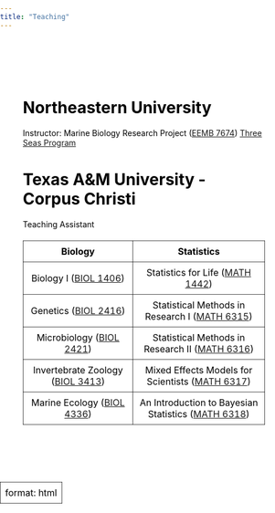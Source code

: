 ```yaml
---
title: "Teaching"
---
```


<!-- TODO - fix font, have name centered, have text all within fade out part of image, update text, add NEU 3seas -->

<div class="content-container">

# Northeastern University

Instructor: Marine Biology Research Project ([EEMB 7674](https://catalog.northeastern.edu/course-descriptions/eemb/)) [Three Seas Program](https://cos.northeastern.edu/marine-environmental-sciences/three-seas/)

# Texas A&M University - Corpus Christi
Teaching Assistant

|                                       Biology                                        |                                               Statistics                                               |
|:-------------------------------:|:-------------------------------------:|
|      Biology I ([BIOL 1406](https://catalog.tamucc.edu/search/?P=BIOL%201406))       |          Statistics for Life ([MATH 1442](https://catalog.tamucc.edu/search/?P=MATH%201442))           |
|       Genetics ([BIOL 2416](https://catalog.tamucc.edu/search/?P=BIOL%202416))       |   Statistical Methods in Research I ([MATH 6315](https://catalog.tamucc.edu/search/?P=MATH%206315))    |
|     Microbiology ([BIOL 2421](https://catalog.tamucc.edu/search/?P=BIOL%202421))     |   Statistical Methods in Research II ([MATH 6316](https://catalog.tamucc.edu/search/?P=MATH%206316))   |
| Invertebrate Zoology ([BIOL 3413](https://catalog.tamucc.edu/search/?P=BIOL%203413)) |  Mixed Effects Models for Scientists ([MATH 6317](https://catalog.tamucc.edu/search/?P=MATH%206317))   |
|    Marine Ecology ([BIOL 4336](https://catalog.tamucc.edu/search/?P=BIOL%204336))    | An Introduction to Bayesian Statistics ([MATH 6318](https://catalog.tamucc.edu/search/?P=MATH%206318)) |
</div>

---
format: html
---

<!-- Global site tag (gtag.js) - Google Analytics -->
<script async src="https://www.googletagmanager.com/gtag/js?id=G-XZNV2B7VTX"></script>
<script>
  window.dataLayer = window.dataLayer || [];
  function gtag(){dataLayer.push(arguments);}
  gtag('js', new Date());

  gtag('config', 'G-XZNV2B7VTX');
</script>


```{=html}
<style>
html {
   background: url(img/barrel_sponge.jpg);
   background-position: center;
   background-repeat: no-repeat;
   background-size: cover;
   background-attachment: fixed;
}

body {
   color: black;
   /* Remove any background from body */
   background: transparent;
   /* Remove any positioning that might affect the layout */
   position: static;
   margin: 0;
   padding: 0;
}

.content-container {
   background: rgba(255,255,255, 0.75);
   max-width: 1000px;
   margin: 50px auto;
   padding: 30px 40px;
   border-radius: 8px;
   box-sizing: border-box;
}

table {
   width: 100%;
   border-collapse: collapse;
   margin: 20px 0;
}

th, td {
   color: black;
   text-align: center;
   padding: 8px;
   border: 1px solid rgba(0,0,0,0.7);
}

@media screen and (max-width: 480px) {
    html {
     background: url(img/barrel_sponge.jpg);
     background-size: cover;
     background-attachment: fixed;
     background-position: center;
     background-repeat: no-repeat;
    }
    
    .content-container {
     width: 95%;
     margin: 10px auto;
     padding: 20px;
    }
    
    table {
      font-size: 14px;
    }
}

</style>
```
